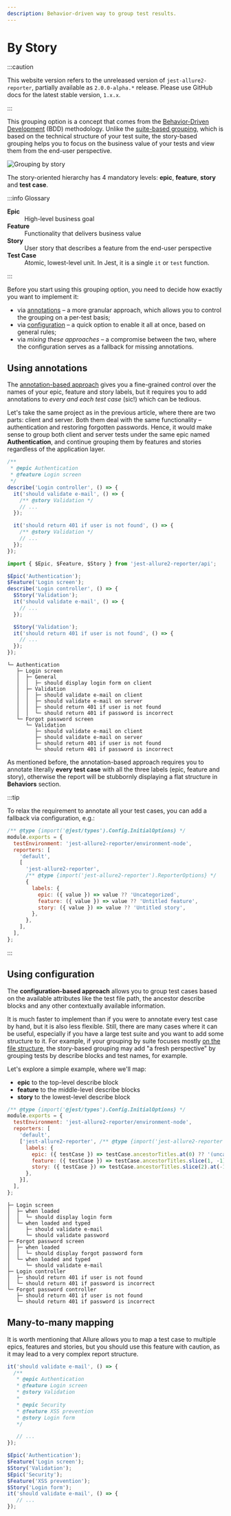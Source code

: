 ```yaml
---
description: Behavior-driven way to group test results.
---
```



# By Story

:::caution

This website version refers to the unreleased version of `jest-allure2-reporter`, partially available as `2.0.0-alpha.*` release.
Please use GitHub docs for the latest stable version, `1.x.x`.

:::


This grouping option is a concept that comes from the [Behavior-Driven Development](https://en.wikipedia.org/wiki/Behavior-driven_development) (BDD) methodology.
Unlike the [suite-based grouping](01-by-suite.mdx), which is based on the technical structure of your test suite, the story-based grouping
helps you to focus on the business value of your tests and view them from the end-user perspective.

![Grouping by story](../../../img/screenshots/config-01-grouping-05.jpg)

The story-oriented hierarchy has 4 mandatory levels: **epic**, **feature**, **story** and **test case**.

:::info Glossary

<dl>
  <dt><strong>Epic</strong></dt>
  <dd>High-level business goal</dd>

  <dt><strong>Feature</strong></dt>
  <dd>Functionality that delivers business value</dd>

  <dt><strong>Story</strong></dt>
  <dd>User story that describes a feature from the end-user perspective</dd>

  <dt><strong>Test Case</strong></dt>
  <dd>Atomic, lowest-level unit. In Jest, it is a single <code>it</code> or <code>test</code> function.</dd>
</dl>

:::

Before you start using this grouping option, you need to decide how exactly you want to implement it:

* via [annotations](#annotations-api) – a more granular approach, which allows you to control the grouping on a per-test basis;
* via [configuration](#configuration-api) – a quick option to enable it all at once, based on general rules;
* via _mixing these approaches_ – a compromise between the two, where the configuration serves as a fallback for missing annotations.

## Using annotations

The [annotation-based approach](../../api/08-labels.mdx) gives you a fine-grained control over the names of your epic, feature and story labels, but it requires you to add annotations to _every and each test case_ (sic!) which can be tedious.

Let's take the same project as in the previous article, where there are two parts: client and server.
Both them deal with the same functionality – authentication and restoring forgotten passwords.
Hence, it would make sense to group both client and server tests under the same epic named **Authentication**, and continue grouping them by features and stories regardless of the application layer.

<Tabs groupId="configTab">
  <TabItem value="docblock" label="Docblocks">

```js title="login.test.js"
/**
 * @epic Authentication
 * @feature Login screen
 */
describe('Login controller', () => {
  it('should validate e-mail', () => {
    /** @story Validation */
    // ...
  });

  it('should return 401 if user is not found', () => {
    /** @story Validation */
    // ...
  });
});
```

  </TabItem>
  <TabItem value="dsl" label="DSL">

```js title="login.test.js"
import { $Epic, $Feature, $Story } from 'jest-allure2-reporter/api';

$Epic('Authentication');
$Feature('Login screen');
describe('Login controller', () => {
  $Story('Validation');
  it('should validate e-mail', () => {
    // ...
  });

  $Story('Validation');
  it('should return 401 if user is not found', () => {
    // ...
  });
});
```

  </TabItem>
  <TabItem value="demo" label="Preview">

```plain
└─ Authentication
   ├─ Login screen
   │  ├─ General
   │  │  ├─ should display login form on client
   │  ├─ Validation
   │  │  ├─ should validate e-mail on client
   │  │  ├─ should validate e-mail on server
   │  │  ├─ should return 401 if user is not found
   │  │  └─ should return 401 if password is incorrect
   └─ Forgot password screen
      └─ Validation
         ├─ should validate e-mail on client
         ├─ should validate e-mail on server
         ├─ should return 401 if user is not found
         └─ should return 401 if password is incorrect
```

  </TabItem>
</Tabs>

As mentioned before, the annotation-based approach requires you to annotate literally **every test case** with all
the three labels (epic, feature and story), otherwise the report will be stubbornly displaying a flat structure in **Behaviors** section.

:::tip

To relax the requirement to annotate all your test cases, you can add a fallback via configuration, e.g.:

```js title="jest.config.js"
/** @type {import('@jest/types').Config.InitialOptions} */
module.exports = {
  testEnvironment: 'jest-allure2-reporter/environment-node',
  reporters: [
    'default',
    [
      'jest-allure2-reporter',
      /** @type {import('jest-allure2-reporter').ReporterOptions} */
      {
        labels: {
          epic: ({ value }) => value ?? 'Uncategorized',
          feature: ({ value }) => value ?? 'Untitled feature',
          story: ({ value }) => value ?? 'Untitled story',
        },
      },
    ],
  ],
};
```

:::

## Using configuration

The **configuration-based approach** allows you to group test cases based on the available attributes like the test file path, the ancestor describe blocks and any
other contextually available information.

It is much faster to implement than if you were to annotate every test case by hand, but it is also less flexible.
Still, there are many cases where it can be useful, especially if you have a large test suite and you want to add some structure to it.
For example, if your grouping by suite focuses mostly [on the file structure](01-by-suite.mdx#file-oriented-example),
the story-based grouping may add "a fresh perspective" by grouping tests by describe blocks and test names, for example.

Let's explore a simple example, where we'll map:

* **epic** to the top-level describe block
* **feature** to the middle-level describe blocks
* **story** to the lowest-level describe block

<Tabs groupId="configTab">
  <TabItem value="config" label="Config">

```js title="jest.config.js"
/** @type {import('@jest/types').Config.InitialOptions} */
module.exports = {
  testEnvironment: 'jest-allure2-reporter/environment-node',
  reporters: [
    'default',
    ['jest-allure2-reporter', /** @type {import('jest-allure2-reporter').ReporterOptions}*/ {
      labels: {
        epic: ({ testCase }) => testCase.ancestorTitles.at(0) ?? '(uncategorized)',
        feature: ({ testCase }) => testCase.ancestorTitles.slice(1, -1).join(' > ') || '(uncategorized)',
        story: ({ testCase }) => testCase.ancestorTitles.slice(2).at(-1) ?? '(uncategorized)',
      },
    }],
  ],
};
```

  </TabItem>
  <TabItem value="demo" label="Preview">

```plain
├─ Login screen
│  ├─ when loaded
│  │  └─ should display login form
│  └─ when loaded and typed
│     ├─ should validate e-mail
│     └─ should validate password
├─ Forgot password screen
│  ├─ when loaded
│  │  └─ should display forgot password form
│  └─ when loaded and typed
│     └─ should validate e-mail
├─ Login controller
│  ├─ should return 401 if user is not found
│  └─ should return 401 if password is incorrect
└─ Forgot password controller
   ├─ should return 401 if user is not found
   └─ should return 401 if password is incorrect
```

  </TabItem>
</Tabs>

## Many-to-many mapping

It is worth mentioning that Allure allows you to map a test case to multiple epics, features and stories, but
you should use this feature with caution, as it may lead to a very complex report structure.

<Tabs groupId="approach">
  <TabItem value="docblock" label="Docblocks">

```js title="login.test.js"
it('should validate e-mail', () => {
  /**
   * @epic Authentication
   * @feature Login screen
   * @story Validation
   *
   * @epic Security
   * @feature XSS prevention
   * @story Login form
   */

   // ...
});
```
  </TabItem>
  <TabItem value="dsl" label="DSL">

```js title="login.test.js"
$Epic('Authentication');
$Feature('Login screen');
$Story('Validation');
$Epic('Security');
$Feature('XSS prevention');
$Story('Login form');
it('should validate e-mail', () => {
   // ...
});
```
  </TabItem>
</Tabs>

